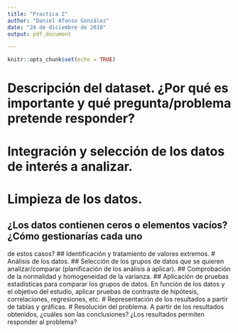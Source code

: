 ```yaml
---
title: "Practica 2"
author: "Daniel Afonso González"
date: "24 de diciembre de 2018"
output: pdf_document

---
```


```r
knitr::opts_chunk$set(echo = TRUE)
```

# Descripción del dataset. ¿Por qué es importante y qué pregunta/problema pretende responder?
# Integración y selección de los datos de interés a analizar.
# Limpieza de los datos.
## ¿Los datos contienen ceros o elementos vacíos? ¿Cómo gestionarías cada uno
de estos casos?
## Identificación y tratamiento de valores extremos.
# Análisis de los datos.
## Selección de los grupos de datos que se quieren analizar/comparar (planificación de los análisis a aplicar).
## Comprobación de la normalidad y homogeneidad de la varianza.
## Aplicación de pruebas estadísticas para comparar los grupos de datos.
En función de los datos y el objetivo del estudio, aplicar pruebas de contraste de hipótesis, correlaciones, regresiones, etc.
# Representación de los resultados a partir de tablas y gráficas.
# Resolución del problema.
A partir de los resultados obtenidos, ¿cuáles son las conclusiones? ¿Los resultados permiten responder al problema?
